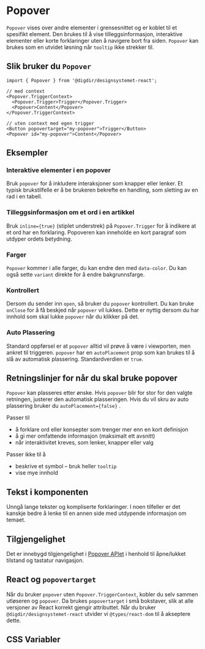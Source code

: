 
<Meta of={PopoverStories} />

# Popover
`Popover` vises over andre elementer i grensesnittet og er koblet til et spesifikt element. Den brukes til å vise tilleggsinformasjon, interaktive elementer eller korte forklaringer uten å navigere bort fra siden. `Popover` kan brukes som en utvidet løsning når `tooltip` ikke strekker til.


<Primary />
<Controls />

## Slik bruker du `Popover`

```tsx
import { Popover } from '@digdir/designsystemet-react';

// med context
<Popover.TriggerContext>
  <Popover.Trigger>Trigger</Popover.Trigger>
  <Popover>Content</Popover>
</Popover.TriggerContext>

// uten context med egen trigger
<Button popovertarget="my-popover">Trigger</Button>
<Popover id="my-popover">Content</Popover>
```

## Eksempler
### Interaktive elementer i en popover

Bruk `popover` for å inkludere interaksjoner som knapper eller lenker. Et typisk brukstilfelle er å be brukeren bekrefte en handling, som sletting av en rad i en tabell.

<Canvas of={PopoverStories.Interactive} />

### Tilleggsinformasjon om et ord i en artikkel

Bruk `inline={true}` (stiplet understrek) på `Popover.Trigger` for å indikere at et ord har en forklaring. Popoveren kan inneholde en kort paragraf som utdyper ordets betydning.

<Canvas of={PopoverStories.DottedUnderline} />

### Farger

`Popover` kommer i alle farger, du kan endre den med `data-color`. 
Du kan også sette `variant` direkte for å endre bakgrunnsfarge.

<Canvas of={PopoverStories.Variants} />

### Kontrollert

Dersom du sender inn `open`, så bruker du `popover` kontrollert. Du kan bruke `onClose` for å få beskjed når `popover` vil lukkes.
Dette er nyttig dersom du har innhold som skal lukke `popover` når du klikker på det.

<Canvas of={PopoverStories.Controlled} />

### Auto Plassering

Standard oppførsel er at `popover` alltid vil prøve å være i viewporten, men ankret til triggeren.
`popover` har en `autoPlacement` prop som kan brukes til å slå av automatisk plassering. Standardverdien er `true`.


## Retningslinjer for når du skal bruke popover

`Popover` kan plasseres etter ønske. Hvis `popover` blir for stor for den valgte retningen, justerer den automatisk plasseringen. Hvis du vil skru av auto plassering bruker du `autoPlacement={false}` .

Passer til 

* å forklare ord eller konsepter som trenger mer enn en kort definisjon
* å gi mer omfattende informasjon (maksimalt ett avsnitt) 
* når interaktivitet kreves, som lenker, knapper eller valg

Passer ikke til å

* beskrive et symbol – bruk heller `tooltip`
* vise mye innhold 

## Tekst i komponenten

Unngå lange tekster og kompliserte forklaringer. I noen tilfeller er det kanskje bedre å lenke til en annen side med utdypende informasjon om temaet.


## Tilgjengelighet

Det er innebygd tilgjengelighet i [Popover APIet](https://developer.mozilla.org/en-US/docs/Web/API/Popover_API) i henhold til åpne/lukket tilstand og tastatur navigasjon.

## React og `popovertarget`
Når du bruker `popover` uten `Popover.TriggerContext`, kobler du selv sammen utløseren og `popover`.
Da brukes `popovertarget` i små bokstaver, slik at alle versjoner av React korrekt gjengir attributtet.
Når du bruker `@digdir/designsystemet-react` utvider vi `@types/react-dom` til å akseptere dette.

## CSS Variabler

<CssVariables css={css} />
